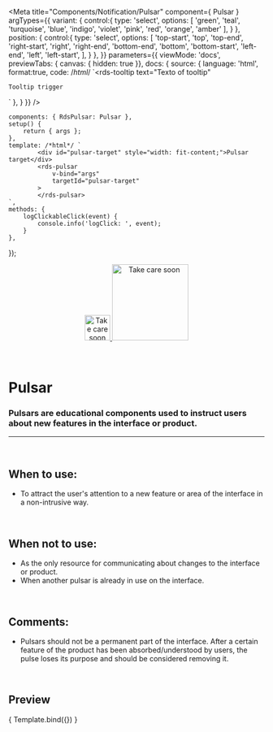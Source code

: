 
<Meta
	title="Components/Notification/Pulsar"
	component={ Pulsar }
	argTypes={{
		variant: {
			control:{
				type: 'select',
				options: [
					'green',
					'teal',
					'turquoise',
					'blue',
					'indigo',
					'violet',
					'pink',
					'red',
					'orange',
					'amber'
				],
			}
		},
		position: {
			control:{
				type: 'select',
				options: [
					'top-start',
					'top',
					'top-end',
					'right-start',
					'right',
					'right-end',
					'bottom-end',
					'bottom',
					'bottom-start',
					'left-end',
					'left',
					'left-start',
				],
			}
		},
	}}
	parameters={{
		viewMode: 'docs',
		previewTabs: { canvas: { hidden: true }},
		docs: {
			source: {
				language: 'html',
				format:true,
				code: /*html*/ 
`<rds-tooltip
	text="Texto of tooltip"
>
	Tooltip trigger
</rds-tooltip>`
},
		}
	}}
/>

	components: { RdsPulsar: Pulsar },
	setup() {
		return { args };
	},
	template: /*html*/ `
			<div id="pulsar-target" style="width: fit-content;">Pulsar target</div>
			<rds-pulsar
				v-bind="args"
				targetId="pulsar-target"
			>
			</rds-pulsar>
	`,
	methods: {
		logClickableClick(event) {
			console.info('logClick: ', event);
		}
	},
});

<div align="center" style={{display: 'flex'}}>
    <a href="https://rahulaher.netlify.app">
        <img src="https://rahulaher.netlify.app/img/logo/glyph-black-colored.svg" alt="Take care soon" width="50" />
        <img src="https://rahulaher.netlify.app/img/logo/word-black-colored.svg" alt="Take care soon" width="150" />
    </a>
</div>

<br />
<br />

# Pulsar

### Pulsars are educational components used to instruct users about new features in the interface or product.
---
<br />

## When to use:
- To attract the user's attention to a new feature or area of ​​the interface in a non-intrusive way.


<br />

## When not to use:
- As the only resource for communicating about changes to the interface or product.
- When another pulsar is already in use on the interface.

<br />

## Comments:
- Pulsars should not be a permanent part of the interface. After a certain feature of the 
product has been absorbed/understood by users, the pulse loses its purpose and should be considered removing it.

<br />

## Preview

<Canvas>
	<Story
		name="Pulsar"
		args={{
			variant: 'green',
			position: 'top-end',
		}}
	>
		{ Template.bind({}) }
	</Story>
</Canvas>

<ArgsTable story="Pulsar" />
